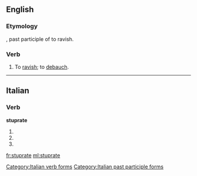 ==English==

===Etymology===
{{etyl|la|en}} {{lena}} {{term|stupratus|lang=la}}, past participle of {{term|stuprare|lang=la}} to ravish.

===Verb===
{{en-verb|stuprat|ed}}

# {{transitive}} To [[ravish]]; to [[debauch]].
#: {{rfquotek|Heywood}}

{{Webster 1913}}

----

==Italian==

===Verb===
'''stuprate'''

# {{conjugation of|stuprare||2|p|pres|ind|lang=it}}
# {{conjugation of|stuprare||2|p|imp|lang=it}}
# {{form of|[[feminine|Feminine]] plural|stuprato}}

[[Category:Italian verb forms]]
[[Category:Italian past participle forms]]

[[fr:stuprate]]
[[ml:stuprate]]